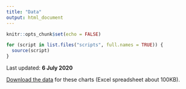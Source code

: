 ---
title: "Data"
output: html_document
---

```{r setup, include=FALSE}
knitr::opts_chunk$set(echo = FALSE)

for (script in list.files("scripts", full.names = TRUE)) {
  source(script)
}
```

<!-- Last updated: **`r format.Date(Sys.Date(), "%d %B %Y")`** -->
Last updated: **6 July 2020**

[Download the data](download/Scottish Government COVID-19 data (`r last_updated$data`).xlsx) for these charts (Excel spreadsheet about 100KB).